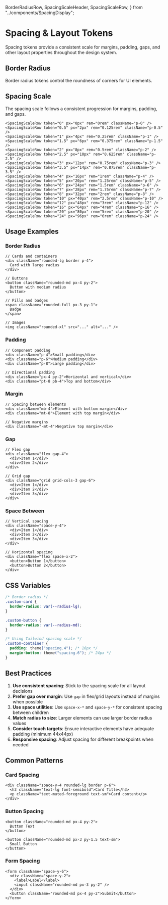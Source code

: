   BorderRadiusRow,
  SpacingScaleHeader,
  SpacingScaleRow,
} from "../components/SpacingDisplay";

<Meta title="Design Tokens/Spacing" />

# Spacing & Layout Tokens

Spacing tokens provide a consistent scale for margins, padding, gaps, and other layout properties throughout the design system.

## Border Radius

Border radius tokens control the roundness of corners for UI elements.

<div className="my-8 space-y-4">
  <BorderRadiusRow
    name="Small"
    variable="--radius-sm: calc(var(--radius) - 4px)"
    value="≈ 4px (0.25rem)"
    tailwindClass="rounded-sm"
    className="rounded-sm"
  />

  <BorderRadiusRow
    name="Medium"
    variable="--radius-md: calc(var(--radius) - 2px)"
    value="≈ 6px (0.375rem)"
    tailwindClass="rounded-md"
    className="rounded-md"
  />

  <BorderRadiusRow
    name="Large (Default)"
    variable="--radius-lg: var(--radius)"
    value="8px (0.5rem)"
    tailwindClass="rounded-lg"
    className="rounded-lg"
  />

  <BorderRadiusRow
    name="Extra Large"
    variable="--radius-xl: calc(var(--radius) + 4px)"
    value="≈ 12px (0.75rem)"
    tailwindClass="rounded-xl"
    className="rounded-xl"
  />

  <BorderRadiusRow
    name="Full"
    variable="border-radius: 9999px"
    value="Fully rounded (circles/pills)"
    tailwindClass="rounded-full"
    className="rounded-full"
  />
</div>

## Spacing Scale

The spacing scale follows a consistent progression for margins, padding, and gaps.

<div className="my-8">
  <div className="space-y-2">
    <SpacingScaleHeader />

    <SpacingScaleRow token="0" px="0px" rem="0rem" className="p-0" />
    <SpacingScaleRow token="0.5" px="2px" rem="0.125rem" className="p-0.5" />
    <SpacingScaleRow token="1" px="4px" rem="0.25rem" className="p-1" />
    <SpacingScaleRow token="1.5" px="6px" rem="0.375rem" className="p-1.5" />
    <SpacingScaleRow token="2" px="8px" rem="0.5rem" className="p-2" />
    <SpacingScaleRow token="2.5" px="10px" rem="0.625rem" className="p-2.5" />
    <SpacingScaleRow token="3" px="12px" rem="0.75rem" className="p-3" />
    <SpacingScaleRow token="3.5" px="14px" rem="0.875rem" className="p-3.5" />
    <SpacingScaleRow token="4" px="16px" rem="1rem" className="p-4" />
    <SpacingScaleRow token="5" px="20px" rem="1.25rem" className="p-5" />
    <SpacingScaleRow token="6" px="24px" rem="1.5rem" className="p-6" />
    <SpacingScaleRow token="7" px="28px" rem="1.75rem" className="p-7" />
    <SpacingScaleRow token="8" px="32px" rem="2rem" className="p-8" />
    <SpacingScaleRow token="10" px="40px" rem="2.5rem" className="p-10" />
    <SpacingScaleRow token="12" px="48px" rem="3rem" className="p-12" />
    <SpacingScaleRow token="16" px="64px" rem="4rem" className="p-16" />
    <SpacingScaleRow token="20" px="80px" rem="5rem" className="p-20" />
    <SpacingScaleRow token="24" px="96px" rem="6rem" className="p-24" />
  </div>
</div>

## Usage Examples

### Border Radius

```tsx
// Cards and containers
<div className="rounded-lg border p-4">
  Card with large radius
</div>

// Buttons
<button className="rounded-md px-4 py-2">
  Button with medium radius
</button>

// Pills and badges
<span className="rounded-full px-3 py-1">
  Badge
</span>

// Images
<img className="rounded-xl" src="..." alt="..." />
```

### Padding

```tsx
// Component padding
<div className="p-4">Small padding</div>
<div className="p-6">Medium padding</div>
<div className="p-8">Large padding</div>

// Directional padding
<div className="px-4 py-2">Horizontal and vertical</div>
<div className="pt-8 pb-4">Top and bottom</div>
```

### Margin

```tsx
// Spacing between elements
<div className="mb-4">Element with bottom margin</div>
<div className="mt-8">Element with top margin</div>

// Negative margins
<div className="-mt-4">Negative top margin</div>
```

### Gap

```tsx
// Flex gap
<div className="flex gap-4">
  <div>Item 1</div>
  <div>Item 2</div>
</div>

// Grid gap
<div className="grid grid-cols-3 gap-6">
  <div>Item 1</div>
  <div>Item 2</div>
  <div>Item 3</div>
</div>
```

### Space Between

```tsx
// Vertical spacing
<div className="space-y-4">
  <div>Item 1</div>
  <div>Item 2</div>
  <div>Item 3</div>
</div>

// Horizontal spacing
<div className="flex space-x-2">
  <button>Button 1</button>
  <button>Button 2</button>
</div>
```

## CSS Variables

```css
/* Border radius */
.custom-card {
  border-radius: var(--radius-lg);
}

.custom-button {
  border-radius: var(--radius-md);
}

/* Using Tailwind spacing scale */
.custom-container {
  padding: theme("spacing.4"); /* 16px */
  margin-bottom: theme("spacing.6"); /* 24px */
}
```

## Best Practices

1. **Use consistent spacing**: Stick to the spacing scale for all layout decisions
2. **Prefer gap over margin**: Use `gap` in flex/grid layouts instead of margins when possible
3. **Use space utilities**: Use `space-x-*` and `space-y-*` for consistent spacing between children
4. **Match radius to size**: Larger elements can use larger border radius values
5. **Consider touch targets**: Ensure interactive elements have adequate padding (minimum 44x44px)
6. **Responsive spacing**: Adjust spacing for different breakpoints when needed

## Common Patterns

### Card Spacing

```tsx
<div className="space-y-4 rounded-lg border p-6">
  <h3 className="text-lg font-semibold">Card Title</h3>
  <p className="text-muted-foreground text-sm">Card content</p>
</div>
```

### Button Spacing

```tsx
<button className="rounded-md px-4 py-2">
  Button Text
</button>

<button className="rounded-md px-3 py-1.5 text-sm">
  Small Button
</button>
```

### Form Spacing

```tsx
<form className="space-y-6">
  <div className="space-y-2">
    <label>Label</label>
    <input className="rounded-md px-3 py-2" />
  </div>
  <button className="rounded-md px-4 py-2">Submit</button>
</form>
```
